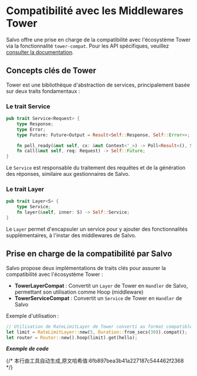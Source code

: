 # Compatibilité avec les Middlewares Tower


Salvo offre une prise en charge de la compatibilité avec l'écosystème Tower via la fonctionnalité `tower-compat`. Pour les API spécifiques, veuillez [consulter la documentation](https://docs.rs/salvo_extra/latest/salvo_extra/tower_compat/index.html).

## Concepts clés de Tower

Tower est une bibliothèque d'abstraction de services, principalement basée sur deux traits fondamentaux :

### Le trait Service

```rust
pub trait Service<Request> {
    type Response;
    type Error;
    type Future: Future<Output = Result<Self::Response, Self::Error>>;

    fn poll_ready(&mut self, cx: &mut Context<'_>) -> Poll<Result<(), Self::Error>>;
    fn call(&mut self, req: Request) -> Self::Future;
}
```

Le `Service` est responsable du traitement des requêtes et de la génération des réponses, similaire aux gestionnaires de Salvo.

### Le trait Layer

```rust
pub trait Layer<S> {
    type Service;
    fn layer(&self, inner: S) -> Self::Service;
}
```

Le `Layer` permet d'encapsuler un service pour y ajouter des fonctionnalités supplémentaires, à l'instar des middlewares de Salvo.

## Prise en charge de la compatibilité par Salvo

Salvo propose deux implémentations de traits clés pour assurer la compatibilité avec l'écosystème Tower :

- **TowerLayerCompat** : Convertit un `Layer` de Tower en `Handler` de Salvo, permettant son utilisation comme Hoop (middleware)
- **TowerServiceCompat** : Convertit un `Service` de Tower en `Handler` de Salvo

Exemple d'utilisation :
```rust
// Utilisation de RateLimitLayer de Tower converti au format compatible Salvo via la méthode compat()
let limit = RateLimitLayer::new(5, Duration::from_secs(30)).compat();
let router = Router::new().hoop(limit).get(hello);
```

_**Exemple de code**_

<Tabs>
<Tab label="main.rs">
<WithTowerMainCode/>
</Tab>
<Tab label="Cargo.toml">
<WithTowerCargoCode/>
</Tab>
</Tabs>
{/* 本行由工具自动生成,原文哈希值:6fb897bea3b41a227187c544462f2368 */}